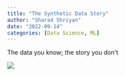 ```yaml
---
title: "The Synthetic Data Story"
author: "Sharad Shriyan"
date: "2022-09-14"
categories: [Data Science, ML]
---
```


The data you know; the story you don't

![](thumbnail.jpg)
